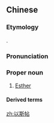 ==Chinese==
{{zh-forms|gloss=-}}

===Etymology===
{{bor|zh|hbo|אֶסְתֵּר}}.

===Pronunciation===
{{zh-pron
|m=Yǐsītiē,Yǐsītiě
|c=ji5 si1 tip3
|h=pfs=Yî-sṳ̂-thiap
|mn=Í-su-thiap
|cat=pn
}}

===Proper noun===
{{zh-proper noun}}

# [[Esther]]

====Derived terms====
{{zh-der|以斯帖記}}

{{zh-cat|Biblical characters}}

[[zh:以斯帖]]